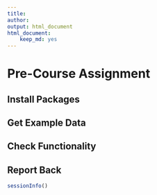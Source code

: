 ```yaml
---
title:
author:
output: html_document
html_document:
    keep_md: yes
---
```


# Pre-Course Assignment

## Install Packages


## Get Example Data


## Check Functionality



## Report Back

```r
sessionInfo()
```

